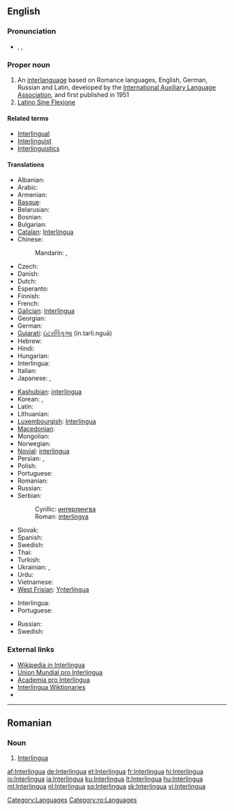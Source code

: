 {{also|interlingua}}
==English==
{{wikipedia}}
{{interwiktionary|code=ia}}

===Pronunciation===
* {{enPR|ĭn'tə(r)lĭng"wə}}, {{IPA|/ˈɪntə(r)ˌlɪŋgwə/}}, {{SAMPA|/"Int@(r)%lINgw@/}}

===Proper noun===
{{en-proper noun}}

# An [[interlanguage]] based on Romance languages, English, German, Russian and Latin, developed by the [[International Auxiliary Language Association]], and first published in 1951
# [[Latino Sine Flexione]]

====Related terms====

* [[Interlingual]]
* [[Interlinguist]]
* [[Interlinguistics]]

====Translations====
{{trans-top|interlanguage based on Romance languages}}
* Albanian: {{t-|sq|interlingua|xs=Albanian}}
* Arabic: {{t|ar|إنترلنغوا|f|tr='intarlinghwa|sc=Arab}}
* Armenian: {{t-|hy|ինտերլինգվա|tr=interlingva}}
* [[Basque]]: {{t-|eu|interlingua|xs=Basque}}
* Belarusian: {{t|be|інтерлінгва|f|tr=interlínhva|sc=Cyrl}}
* Bosnian: {{t-|bs|interlingva|m}}
* Bulgarian: {{t|bg|интерлингва|f|tr=interlíngva|sc=Cyrl}}
* [[Catalan]]: [[Interlingua#Catalan|Interlingua]] {{f}}
* Chinese:
*: Mandarin: {{t|zh|國際語|sc=Hani}},  {{t|zh|国际语|tr=Guójì-yǔ|sc=Hani}}
* Czech: {{t+|cs|interlingua}}
* Danish: {{t-|da|interlingua}}
* Dutch: {{t+|nl|Interlingua}}
* Esperanto: {{t+|eo|Interlingvao|xs=Esperanto}}
* Finnish: {{t+|fi|interlingua}}
* French: {{t+|fr|Interlingua}}
* [[Galician]]: [[Interlingua#Galician|Interlingua]]
* Georgian: {{t|ka|ინტერლინგუა|tr=interlingua|sc=Geor}}
* German: {{t+|de|Interlingua}}
* [[Gujarati]]: [[ઇંટરલિંગુઆ]] (in.tarli.nguā)
* Hebrew: {{t|he|אינטרלינגואה|f|tr=interlingua|sc=Hebr}}
* Hindi: {{t|hi|इंटरलिंगुआ|tr=in.tarli.nguā|sc=Deva}}
* Hungarian: {{t+|hu|interlingva}}
* Interlingua: {{t+|ia|interlingua|xs=Interlingua}}
* Italian: {{t+|it|interlingua}}
* Japanese: {{t|ja|インターリングア|tr=Intāringua|sc=Jpan}},  {{t|ja|インターリングア語|tr=Intāringua-go|sc=Jpan}}
{{trans-mid}}
* [[Kashubian]]: [[interlingua]]
* Korean: {{t|ko|인테르링구아|tr=Intereuringgua|sc=Kore}},  {{t|ko|인터링구아|tr=Inteoringgua|sc=Kore}}
* Latin: {{t-|la|Interlingua}}
* Lithuanian: {{t+|lt|Interlingua|xs=Lithuanian}}
* [[Luxembourgish]]: [[Interlingua#Luxembourgish|Interlingua]]
* [[Macedonian]]: {{t|mk|интерлингва|f|tr=interlíngva|sc=Cyrl}}
* Mongolian: {{t|mn|интерлингва|tr=interlíngva|sc=Cyrl}}
* Norwegian: {{t-|no|Interlingua}}
* [[Novial]]: [[interlingua]]
* Persian: {{t|fa|زبان میانجی|tr=zabān-e miyānjī|sc=fa-Arab}},  {{t|fa|اینترلینگو|tr=interlingua|sc=fa-Arab}}
* Polish: {{t+|pl|interlingua|f}}
* Portuguese: {{t+|pt|interlíngua|f}}
* Romanian: {{t-|ro|Interlingua}}
* Russian: {{t|ru|интерлингва|f|tr=interlíngva|sc=Cyrl}}
* Serbian:
*: Cyrillic: [[интерлингва]] {{m}}
*: Roman: [[interlingva]] {{m}}
* Slovak: {{t+|sk|Interlingua}}
* Spanish: {{t+|es|interlingua|f}}
* Swedish: {{t+|sv|interlingua}}
* Thai: {{t|th|ภาษาอินเตอร์ลิงกวา|tr=paasăa inderlinggwaa|sc=Thai}}
* Turkish: {{t+|tr|İnterlingua}}
* Ukrainian: {{t+|uk|інтерлінгва|f|tr=interlínhva, interlíngva|xs=Ukrainian}}, {{t+|uk|інтерлінґва|f|tr=interlíngva, interlínhva|xs=Ukrainian}}
* Urdu: {{t|ur|انٹرلنگوا|tr=in.tarli.nguā|sc=ur-Arab}}
* Vietnamese: {{t|vi|Interlingua}}
* [[West Frisian]]: [[Ynterlingua]]
{{trans-bottom}}

{{trans-top|Latino Sine Flexione}}
* Interlingua: {{t+|ia|interlingua|xs=Interlingua}}
* Portuguese: {{t+|pt|interlíngua|f}}
{{trans-mid}}
* Russian: {{t+|ru|интерлингва|f|alt=интерли́нгва|tr=interlíngva}}
* Swedish: {{t+|sv|interlingua}}
{{trans-bottom}}

===External links===
* [http://ia.wikipedia.org Wikipedia in Interlingua]
* [http://www.interlingua.com Union Mundial pro Interlingua]
* [http://www.yahoogroups.com/group/academiaprointerlingua/ Academia pro Interlingua]
* [http://ia.wiktionary.org/wiki/Frontispicio Interlingua Wiktionaries]
* {{ISO 639|link=Ethnologue|1code=ia|code=ina}}

[[Category:Languages]]

----

==Romanian==

===Noun===
{{infl|ro|proper noun|gender=f}}

# [[#English|Interlingua]]

[[Category:ro:Languages]]

[[af:Interlingua]]
[[de:Interlingua]]
[[et:Interlingua]]
[[fr:Interlingua]]
[[hi:Interlingua]]
[[io:Interlingua]]
[[ia:Interlingua]]
[[ku:Interlingua]]
[[lt:Interlingua]]
[[hu:Interlingua]]
[[ml:Interlingua]]
[[nl:Interlingua]]
[[sq:Interlingua]]
[[sk:Interlingua]]
[[vi:Interlingua]]